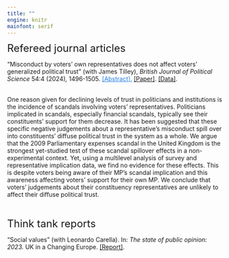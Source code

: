 ```yaml
---
title: ""
engine: knitr
mainfont: serif
---
```


<font size="5"> Refereed journal articles</font>

"Misconduct by voters' own representatives does not affect voters' generalized political trust" (with James Tilley), *British Journal of Political Science* 54:4 (2024)*,* 1496-1505. <a style="color: #2780e3; text-decoration: underline; cursor: pointer;" data-bs-toggle="collapse" data-bs-target="#abstract1" aria-expanded="false" aria-controls="abstract1"> \[Abstract\].</a> [\[Paper\]](https://www.cambridge.org/core/journals/british-journal-of-political-science/article/misconduct-by-voters-own-representatives-does-not-affect-voters-generalized-political-trust/DE5F4F1F042DF959F6E212E22F9874BE). [\[Data\]](https://dataverse.harvard.edu/dataset.xhtml?persistentId=doi:10.7910/DVN/MJDFG8).<br> <br>

:::: {#abstract1 .collapse}
::: {.card .card-body}
One reason given for declining levels of trust in politicians and institutions is the incidence of scandals involving voters’ representatives. Politicians implicated in scandals, especially financial scandals, typically see their constituents’ support for them decrease. It has been suggested that these specific negative judgements about a representative’s misconduct spill over into constituents’ diffuse political trust in the system as a whole. We argue that the 2009 Parliamentary expenses scandal in the United Kingdom is the strongest yet-studied test of these scandal spillover effects in a non-experimental context. Yet, using a multilevel analysis of survey and representative implication data, we find no evidence for these effects. This is despite voters being aware of their MP’s scandal implication and this awareness affecting voters’ support for their own MP. We conclude that voters’ judgements about their constituency representatives are unlikely to affect their diffuse political trust.
:::

<br>
::::

<font size="5"> Think tank reports</font>

"Social values" (with Leonardo Carella). In: *The state of public opinion: 2023.* UK in a Changing Europe. [\[Report\]](https://media.ukandeu.ac.uk/wp-content/uploads/2023/11/UKICE-The-State-of-Public-Opinion-2023.pdf). <br> <br>

